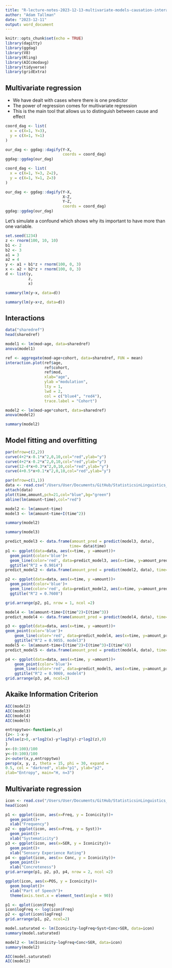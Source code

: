 ```yaml
---
title: "R-lecture-notes-2023-12-13-multivariate-models-causation-interactions"
author: "Adam Tallman"
date: "2023-12-11"
output: word_document
---
```


```r
knitr::opts_chunk$set(echo = TRUE)
library(dagitty)
library(ggdag)
library(V8)
library(Rling)
library(AICcmodavg)
library(tidyverse)
library(gridExtra)
```

## Multivariate regression

- We have dealt with cases where there is one predictor
- The power of regression comes for multivariate regression
- This is the main tool that allows us to distinguish between cause and effect

```r
coord_dag <- list(
  x = c(X=1, Y=3),
  y = c(X=1, Y=1)
)

our_dag <- ggdag::dagify(Y~X,
                         coords = coord_dag)
ggdag::ggdag(our_dag)

```

```r
coord_dag <- list(
  x = c(X=1, Y=3, Z=2),
  y = c(X=1, Y=1, Z=3)
)

our_dag <- ggdag::dagify(Y~X,
                         X~Z,
                         Y~Z,
                         coords = coord_dag)
ggdag::ggdag(our_dag)
```

Let's simulate a confound which shows why its important to have more than one variable.

```r
set.seed(1234)
z <- rnorm(100, 10, 10)
b1 <- 2
b2 <- 3
a1 = 3
a2 = 4
y <- a1 + b1*z + rnorm(100, 0, 3)
x <- a2 + b2*z + rnorm(100, 0, 3)
d <- list(y,
          z,
          x)

summary(lm(y~x, data=d))
```
```r
summary(lm(y~x+z, data=d))
```

## Interactions

```r
data("sharedref")
head(sharedref)
```


```r
model1 <- lm(mod~age, data=sharedref)
anova(model1)
```
```r
ref <- aggregate(mod~age+cohort, data=sharedref, FUN = mean)
interaction.plot(ref$age, 
                 ref$cohort, 
                 ref$mod, 
                 xlab="age", 
                 ylab ="modulation",
                 lty = 1,
                 lwd = 2,
                 col = c("blue4", "red4"),
                 trace.label = "Cohort")
```

```r
model2 <- lm(mod~age*cohort, data=sharedref)
anova(model2)
```


```r
summary(model2)
```

## Model fitting and overfitting


```r
par(mfrow=c(2,2))
curve(4+2*x-0.1*x^2,0,10,col="red",ylab="y")
curve(4+2*x-0.2*x^2,0,10,col="red",ylab="y")
curve(12-4*x+0.3*x^2,0,10,col="red",ylab="y")
curve(4+0.5*x+0.1*x^2,0,10,col="red",ylab="y")
```

```r
par(mfrow=c(1,1))
data <- read.csv("/Users/User/Documents/GitHub/StatisticsinLinguistics_FSU_2023_2024/07_data/decay.csv", header=TRUE)
attach(data)
plot(time,amount,pch=21,col="blue",bg="green")
abline(lm(amount~time),col="red")
```

```r
model2 <- lm(amount~time)
model3 <- lm(amount~time+I(time^2))
```


```r
summary(model2)
```


```r
summary(model3)
```


```r
predict_model3 <- data.frame(amount_pred = predict(model3, data),
                            time= data$time)
p1 <- ggplot(data=data, aes(x=time, y =amount))+
  geom_point(color='blue')+
  geom_line(color='red', data=predict_model3, aes(x=time, y=amount_pred))+
  ggtitle("R^2 = 0.9014")
predict_model2 <- data.frame(amount_pred = predict(model2, data), time= data$time)

p2 <- ggplot(data=data, aes(x=time, y =amount))+
  geom_point(color='blue')+
  geom_line(color='red', data=predict_model2, aes(x=time, y=amount_pred))+
  ggtitle("R^2 = 0.7608")

grid.arrange(p2, p1, nrow = 1, ncol =2)
```


```r
model4 <- lm(amount~time+I(time^2)+I(time^3))
predict_model4 <- data.frame(amount_pred = predict(model4, data), time= data$time)

p3 <- ggplot(data=data, aes(x=time, y =amount))+
geom_point(color='blue')+
    geom_line(color='red', data=predict_model4, aes(x=time, y=amount_pred))+
    ggtitle("R^2 = 0.9055, model3")
model5 <- lm(amount~time+I(time^2)+I(time^3)+I(time^4))
predict_model5 <- data.frame(amount_pred = predict(model4, data), time= data$time)

p4 <- ggplot(data=data, aes(x=time, y =amount))+
    geom_point(color='blue')+
    geom_line(color='red', data=predict_model5, aes(x=time, y=amount_pred))+
    ggtitle("R^2 = 0.9069, model4")
grid.arrange(p3, p4, ncol=2)
```
## Akaike Information Criterion


```r
AIC(model2)
AIC(model3)
AIC(model4)
AIC(model5)
```

```r
entropytwo<-function(x,y)
{z<- 1-x-y
ifelse(z>0,-x*log2(x)-y*log2(y)-z*log2(z),0)
}
x<-(0:100)/100
y<-(0:100)/100
z<-outer(x,y,entropytwo)
persp(x, y, z, theta = 15, phi = 30, expand =
0.5, col = "darkred", xlab="p1", ylab="p2",
zlab="Entropy", main="H, n=3")
```

## Multivariate regression

```r
icon <- read.csv("/Users/User/Documents/GitHub/StatisticsinLinguistics_FSU_2023_2024/07_data/perry_winter_2017_iconicity.csv")
head(icon)
```

```r
p1 <- ggplot(icon, aes(x=Freq, y = Iconicity))+
  geom_point()+
  xlab("Frequency")
p2 <- ggplot(icon, aes(x=Freq, y = Syst))+
  geom_point()+
  xlab("Systematicity")
p3 <- ggplot(icon, aes(x=SER, y = Iconicity))+
  geom_point()+
  xlab("Sensory Experience Rating")
p4 <- ggplot(icon, aes(x= Conc, y = Iconicity))+
  geom_point()+
  xlab("Concreteness")
grid.arrange(p1, p2, p3, p4, nrow = 2, ncol =2)
```


```r
ggplot(icon, aes(x=POS, y = Iconicity))+
  geom_boxplot()+
  xlab("Part of Speech")+
  theme(axis.text.x = element_text(angle = 90))
```


```r
p1 <- qplot(icon$Freq)
icon$logFreq <- log(icon$Freq)
p2 <- qplot(icon$logFreq)
grid.arrange(p1, p2, ncol=2)
```
```r
model.saturated <- lm(Iconicity~logFreq+Syst+Conc+SER, data=icon)
summary(model.saturated)
```
```r
model2 <- lm(Iconicity~logFreq+Conc+SER, data=icon)
summary(model2)
```
```r
AIC(model.saturated)
AIC(model2)
```

